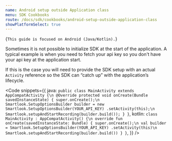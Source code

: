 ```yaml
---
name: Android setup outside Application class
menu: SDK Cookbooks
route: /docs/sdk/cookbooks/android-setup-outside-application-class
showPlatformSelect: true
---
```



<TextBlock kind="important" invisibleOn="android">{`
This guide is focused on Android (Java/Kotlin).
`}</TextBlock>

<Title>SDK setup outside an Application class</Title>

Sometimes it is not possible to initialize SDK at the start of the application. A typical example is when you need to fetch your api key so you don't have your api key at the application start.

If this is the case you will need to provide the SDK setup with an actual `Activity` reference so the SDK can “catch up” with the application’s lifecycle.


<Code
	snippets={{
		java: `
public class MainActivity extends AppCompatActivity {\n
    @Override
    protected void onCreate(Bundle savedInstanceState) {
        super.onCreate();\n
        Smartlook.SetupOptionsBuilder builder = new Smartlook.SetupOptionsBuilder(YOUR_API_KEY)
                .setActivity(this);\n
        Smartlook.setupAndStartRecording(builder.build());
    }
}
`,
		kotlin: `
class MainActivity : AppCompatActivity() {\n
    override fun onCreate(savedInstanceState: Bundle) {
        super.onCreate();\n
        val builder = Smartlook.SetupOptionsBuilder(YOUR_API_KEY)
                .setActivity(this)\n
        Smartlook.setupAndStartRecording(builder.build())
    }
}
`,
	}}
/>
